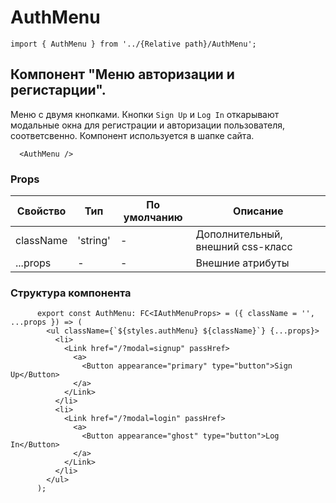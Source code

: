 # AuthMenu

```tsx
import { AuthMenu } from '../{Relative path}/AuthMenu';
```
## Компонент "Меню авторизации и регистарции". 

  Меню с двумя кнопками. Кнопки `Sign Up` и `Log In` откарывают модальные окна для регистрации и авторизации пользователя, соответсвенно. 
  Компонент используется в шапке сайта.
 
```tsx
  <AuthMenu />
```


### Props
| Свойство                      | Тип                                     | По умолчанию | Описание                                                      |
|-------------------------------|-----------------------------------------|--------------|---------------------------------------------------------------|
| className                     | 'string'                                |       -      | Дополнительный, внешний css-класс                             |
| ...props                      | -                                       |       -      | Внешние атрибуты                                              |




### Структура компонента
```tsx
      export const AuthMenu: FC<IAuthMenuProps> = ({ className = '', ...props }) => (
        <ul className={`${styles.authMenu} ${className}`} {...props}>
          <li>
            <Link href="/?modal=signup" passHref>
              <a>
                <Button appearance="primary" type="button">Sign Up</Button>
              </a>
            </Link>
          </li>
          <li>
            <Link href="/?modal=login" passHref>
              <a>
                <Button appearance="ghost" type="button">Log In</Button>
              </a>
            </Link>
          </li>
        </ul>
      );
```
